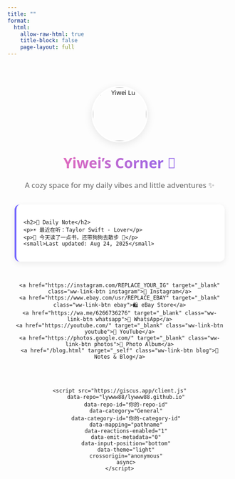 ```yaml
---
title: ""
format:
  html:
    allow-raw-html: true
    title-block: false
    page-layout: full
---
```


<style>
  /* === 仅作用于 ww.html 页面 === */
  .ww-hub {
    max-width: 640px;
    margin: 4rem auto;
    text-align: center;
    padding: 0 1rem;
    font-family: "Segoe UI", system-ui, sans-serif;
  }

  .ww-hub img.avatar {
    width: 120px;
    height: 120px;
    border-radius: 50%;
    object-fit: cover;
    margin-bottom: 1rem;
    border: 3px solid #fff;
    box-shadow: 0 4px 18px rgba(0,0,0,0.1);
  }

  .ww-hub h1 {
    font-size: 2rem;
    margin: 0.5rem 0;
    background: linear-gradient(90deg, #ff6cab, #7366ff);
    -webkit-background-clip: text;
    -webkit-text-fill-color: transparent;
  }

  .ww-hub p.tagline {
    color: #666;
    margin-bottom: 2rem;
    font-size: 1.05rem;
  }

  /* Daily Note */
  .ww-note {
    background: white;
    border-radius: 12px;
    padding: 1.2rem 1rem;
    margin-bottom: 2rem;
    box-shadow: 0 4px 14px rgba(0,0,0,0.08);
    text-align: left;
    border-left: 4px solid #7366ff;
  }
  .ww-note h2 { font-size: 1.1rem; margin: 0 0 0.6rem; color: #555; }
  .ww-note p { margin: 0.4rem 0; font-size: 0.95rem; color: #444; }
  .ww-note small { display: block; margin-top: .8rem; color: #888; font-size: 0.8rem; text-align: right; }

  /* Links */
  .ww-links {
    display: flex;
    flex-direction: column;
    gap: 1rem;
    margin-bottom: 3rem;
  }
  .ww-link-btn {
    display: flex;
    align-items: center;
    justify-content: center;
    gap: .6rem;
    padding: 1rem;
    text-decoration: none;
    font-size: 1rem;
    font-weight: 600;
    border-radius: 14px;
    color: white;
    transition: transform .2s ease, box-shadow .25s ease;
  }
  .ww-link-btn:hover {
    transform: translateY(-3px) scale(1.03);
    box-shadow: 0 6px 16px rgba(0,0,0,0.15);
  }

  .instagram { background: linear-gradient(45deg, #fd1d1d, #e1306c, #f77737); }
  .ebay { background: linear-gradient(45deg, #0064D2, #0a84ff); }
  .whatsapp { background: linear-gradient(45deg, #25D366, #128c7e); }
  .youtube { background: linear-gradient(45deg, #ff0000, #cc0000); }
  .photos { background: linear-gradient(45deg, #fbbf24, #f59e0b); color: #111; }
  .blog { background: linear-gradient(45deg, #9333ea, #7e22ce); }
</style>

<div class="ww-hub">
  <!-- 头像 -->
  <img src="images/Headshot.jpg" alt="Yiwei Lu" class="avatar">
  <h1>Yiwei's Corner 🌿</h1>
  <p class="tagline">A cozy space for my daily vibes and little adventures ✨</p>

  <!-- Daily Note -->
  <div class="ww-note">
    <h2>📌 Daily Note</h2>
    <p>☀️ 最近在听：Taylor Swift - Lover</p>
    <p>📖 今天读了一点书，还带狗狗去散步 🐶</p>
    <small>Last updated: Aug 24, 2025</small>
  </div>

  <!-- 链接按钮 -->
  <div class="ww-links">
    <a href="https://instagram.com/REPLACE_YOUR_IG" target="_blank" class="ww-link-btn instagram">📸 Instagram</a>
    <a href="https://www.ebay.com/usr/REPLACE_EBAY" target="_blank" class="ww-link-btn ebay">🛍️ eBay Store</a>
    <a href="https://wa.me/6266736276" target="_blank" class="ww-link-btn whatsapp">💬 WhatsApp</a>
    <a href="https://youtube.com/" target="_blank" class="ww-link-btn youtube">🎥 YouTube</a>
    <a href="https://photos.google.com/" target="_blank" class="ww-link-btn photos">🌄 Photo Album</a>
    <a href="/blog.html" target="_self" class="ww-link-btn blog">📝 Notes & Blog</a>
  </div>

  <!-- 💬 Giscus 评论区 -->
  <div id="comments">
    <script src="https://giscus.app/client.js"
        data-repo="lywww88/lywww88.github.io"
        data-repo-id="你的-repo-id"
        data-category="General"
        data-category-id="你的-category-id"
        data-mapping="pathname"
        data-reactions-enabled="1"
        data-emit-metadata="0"
        data-input-position="bottom"
        data-theme="light"
        crossorigin="anonymous"
        async>
    </script>
  </div>
</div>
